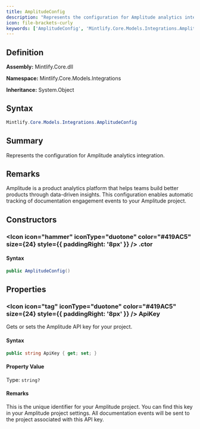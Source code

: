 ```yaml
---
title: AmplitudeConfig
description: "Represents the configuration for Amplitude analytics integration."
icon: file-brackets-curly
keywords: ['AmplitudeConfig', 'Mintlify.Core.Models.Integrations.AmplitudeConfig', 'Mintlify.Core.Models.Integrations', 'class', 'System.Object']
---
```


## Definition

**Assembly:** Mintlify.Core.dll

**Namespace:** Mintlify.Core.Models.Integrations

**Inheritance:** System.Object

## Syntax

```csharp
Mintlify.Core.Models.Integrations.AmplitudeConfig
```

## Summary

Represents the configuration for Amplitude analytics integration.

## Remarks

Amplitude is a product analytics platform that helps teams build better products
            through data-driven insights. This configuration enables automatic tracking of
            documentation engagement events to your Amplitude project.

## Constructors

### <Icon icon="hammer" iconType="duotone" color="#419AC5" size={24} style={{ paddingRight: '8px' }} />  .ctor

#### Syntax

```csharp
public AmplitudeConfig()
```

## Properties

### <Icon icon="tag" iconType="duotone" color="#419AC5" size={24} style={{ paddingRight: '8px' }} />  ApiKey

Gets or sets the Amplitude API key for your project.

#### Syntax

```csharp
public string ApiKey { get; set; }
```

#### Property Value

Type: `string?`

#### Remarks

This is the unique identifier for your Amplitude project. You can find this
            key in your Amplitude project settings. All documentation events will be
            sent to the project associated with this API key.

